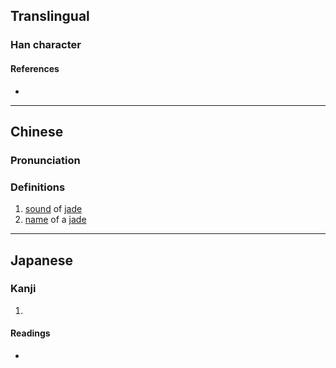 {{character info}}
==Translingual==

===Han character===
{{Han char|rn=96|rad=玉|as=02|sn=6|four=|canj=MGC,XXMGC|ids=⿰𤣩八}}

====References====
* {{Han ref|kx=0727.100|dkj=20833|dj=1139.060|hdz=21101.090|uh=7390|ud=29584}}

----

==Chinese==
{{zh-forms|alt=𥐙}}

===Pronunciation===
{{zh-pron
|m=bā
|m-s=
|c=
|c-t=
|g=
|h=pfs=
|j=
|md=
|mn=
|mn-t=
|w=
|x=
|mc=y
|oc=y
|cat=
}}

===Definitions===
{{zh-hanzi}}

# [[sound]] of [[jade]]
# [[name]] of a [[jade]]

----

==Japanese==

===Kanji===
{{ja-kanji|grade=|rs=玉02}}

# {{rfdef|ja|sort=玉02}}

====Readings====
* {{ja-readings|on=[[はつ]] (hatsu), [[はち]] (hachi)|kun=}}